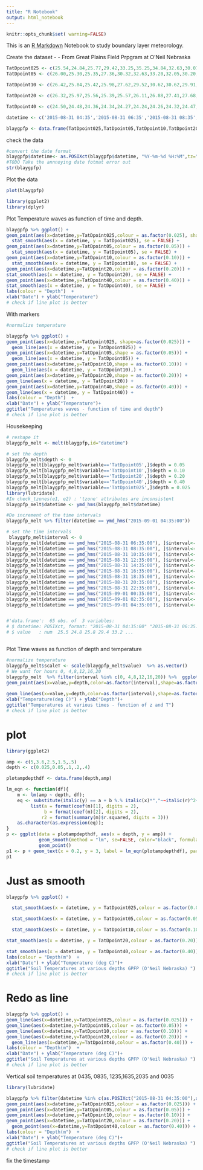 ```yaml
---
title: "R Notebook"
output: html_notebook
---
```


```r
knitr::opts_chunk$set( warning=FALSE)
```
This is an [R Markdown](http://rmarkdown.rstudio.com) Notebook to study boundary layer meteorology.

Create the dataset - - From Great Plains Field Prpgram at O'Neil Nebraska
```r
TatDpoint025 <- c(25.54,24.84,25.77,29.42,33.25,35.25,34.84,32.63,30.07,28.42,27.09,26.09,25.30)
TatDpoint05 <- c(26.00,25.30,25.35,27.36,30.32,32.63,33.20,32.05,30.20,28.74,27.50,26.60,25.83)

TatDpoint10 <- c(26.42,25.84,25.42,25.98,27.62,29.52,30.62,30.62,29.91,28.84,27.84,27.06,26.40)

TatDpoint20 <- c(26.32,25.97,25.56,25.39,25.57,26.11,26.88,27.41,27.68,27.57,27.22,26.87,26.53)

TatDpoint40 <- c(24.50,24.48,24.36,24.34,24.27,24.24,24.26,24.32,24.47,24.64,24.73,24.78,24.84)

datetime <- c('2015-08-31 04:35','2015-08-31 06:35','2015-08-31 08:35','2015-08-31 10:35','2015-08-31 12:35','2015-08-31 14:35','2015-08-31 16:35','2015-08-31 18:35','2015-08-31 20:35','2015-08-31 22:35','2015-09-01 00:35','2015-09-01 02:35','2015-09-01 04:35')   

blaygpfp <- data.frame(TatDpoint025,TatDpoint05,TatDpoint10,TatDpoint20,TatDpoint40,datetime)

```

check the data

```r

#convert the date format
blaygpfp$datetime<- as.POSIXct(blaygpfp$datetime, "%Y-%m-%d %H:%M",tz="US/Pacific")
#TODO Take the annnoying date fotmat error out
str(blaygpfp)
```


Plot the data

```r
plot(blaygpfp)
```

```r
library(ggplot2)
library(dplyr)


```

Plot Temperature waves as function of time and depth.

```r

blaygpfp %>% ggplot() +
geom_point(aes(x=datetime,y=TatDpoint025,colour = as.factor(0.025), shape=as.factor(0))) +
  stat_smooth(aes(x = datetime, y = TatDpoint025), se = FALSE) +
geom_point(aes(x=datetime,y=TatDpoint05,colour = as.factor(0.05))) +
  stat_smooth(aes(x = datetime, y = TatDpoint05), se = FALSE) +
geom_point(aes(x=datetime,y=TatDpoint10,colour = as.factor(0.10))) +
  stat_smooth(aes(x = datetime, y = TatDpoint10), se = FALSE) +
geom_point(aes(x=datetime,y=TatDpoint20,colour = as.factor(0.20))) +
stat_smooth(aes(x = datetime, y = TatDpoint20), se = FALSE) +
geom_point(aes(x=datetime,y=TatDpoint40,colour = as.factor(0.40))) +
stat_smooth(aes(x = datetime, y = TatDpoint40), se = FALSE) +
labs(colour = "Depth")  +
xlab("Date") + ylab("Temperature")
# check if line plot is better

```
With markers
```r
#normalize temperature

blaygpfp %>% ggplot() +
geom_point(aes(x=datetime,y=TatDpoint025, shape=as.factor(0.025))) +
  geom_line(aes(x = datetime, y = TatDpoint025)) +
geom_point(aes(x=datetime,y=TatDpoint05,shape = as.factor(0.05))) +
  geom_line(aes(x = datetime, y = TatDpoint05)) +
geom_point(aes(x=datetime,y=TatDpoint10,shape = as.factor(0.10))) +
  geom_line(aes(x = datetime, y = TatDpoint10),) +
geom_point(aes(x=datetime,y=TatDpoint20,shape = as.factor(0.20))) +
geom_line(aes(x = datetime, y = TatDpoint20)) +
geom_point(aes(x=datetime,y=TatDpoint40,shape = as.factor(0.40))) +
geom_line(aes(x = datetime, y = TatDpoint40)) +
labs(colour = "Depth")  +
xlab("Date") + ylab("Temperature")+
ggtitle("Temperatures waves - function of time and depth")  
# check if line plot is better


```


Housekeeping

```r
# reshape it
blaygpfp_melt <- melt(blaygpfp,id="datetime")

# set the depth
blaygpfp_melt$depth <- 0
blaygpfp_melt[blaygpfp_melt$variable=='TatDpoint05',]$depth = 0.05
blaygpfp_melt[blaygpfp_melt$variable=='TatDpoint10',]$depth = 0.10
blaygpfp_melt[blaygpfp_melt$variable=='TatDpoint20',]$depth = 0.20
blaygpfp_melt[blaygpfp_melt$variable=='TatDpoint40',]$depth = 0.40
blaygpfp_melt[blaygpfp_melt$variable=='TatDpoint025',]$depth = 0.025
library(lubridate)
#In check_tzones(e1, e2) : 'tzone' attributes are inconsistent
blaygpfp_melt$datetime <- ymd_hms(blaygpfp_melt$datetime)

#Do increment of the time intervals
blaygpfp_melt %>% filter(datetime == ymd_hms("2015-09-01 04:35:00")) 

# set the time intervals
 blaygpfp_melt$interval <- 0
blaygpfp_melt[datetime == ymd_hms("2015-08-31 06:35:00"), ]$interval<- 2
blaygpfp_melt[datetime == ymd_hms("2015-08-31 08:35:00"), ]$interval<- 4
blaygpfp_melt[datetime == ymd_hms("2015-08-31 10:35:00"), ]$interval<- 6
blaygpfp_melt[datetime == ymd_hms("2015-08-31 12:35:00"), ]$interval<- 8
blaygpfp_melt[datetime == ymd_hms("2015-08-31 14:35:00"), ]$interval<- 10
blaygpfp_melt[datetime == ymd_hms("2015-08-31 16:35:00"), ]$interval<- 12
blaygpfp_melt[datetime == ymd_hms("2015-08-31 18:35:00"), ]$interval<- 14
blaygpfp_melt[datetime == ymd_hms("2015-08-31 20:35:00"), ]$interval<- 16
blaygpfp_melt[datetime == ymd_hms("2015-08-31 22:35:00"), ]$interval<- 18
blaygpfp_melt[datetime == ymd_hms("2015-09-01 00:35:00"), ]$interval<- 20
blaygpfp_melt[datetime == ymd_hms("2015-09-01 02:35:00"), ]$interval<- 22
blaygpfp_melt[datetime == ymd_hms("2015-09-01 04:35:00"), ]$interval<- 24


#'data.frame':	65 obs. of  3 variables:
# $ datetime: POSIXct, format: "2015-08-31 04:35:00" "2015-08-31 06:35:00"  #$ variable: Factor w/ 5 levels "TatDpoint025",..: 1 1 1 1 1 1 1 1 1 1 ...
# $ value   : num  25.5 24.8 25.8 29.4 33.2 ...



```

Plot Time waves as function of depth and temperature
```r
#normalize temperature
blaygpfp_melt$scaleT <- scale(blaygpfp_melt$value)  %>% as.vector()
# We want for hours 0, 4,8,12,16,20
blaygpfp_melt  %>% filter(interval %in% c(0, 4,8,12,16,20)) %>%  ggplot() +
geom_point(aes(x=value,y=depth,color=as.factor(interval),shape=as.factor(interval)))+
   
geom_line(aes(x=value,y=depth,color=as.factor(interval),shape=as.factor(interval)))+
xlab("Temperature(deg C)") + ylab("Depth")+
ggtitle("Temperatures at various times - function of z and T")  
# check if line plot is better
```

# plot 
```r
library(ggplot2)

amp <- c(5,3.6,2.5,1.5,.5)
depth <- c(0.025,0.05,.1,.2,.4)

plotampdepthdf <- data.frame(depth,amp)

lm_eqn <- function(df){
    m <- lm(amp ~ depth, df);
    eq <- substitute(italic(y) == a + b %.% italic(x)*","~~italic(r)^2~"="~r2, 
         list(a = format(coef(m)[1], digits = 2), 
              b = format(coef(m)[2], digits = 2), 
             r2 = format(summary(m)$r.squared, digits = 3)))
    as.character(as.expression(eq));                 
}
p <- ggplot(data = plotampdepthdf, aes(x = depth, y = amp)) +
            geom_smooth(method = "lm", se=FALSE, color="black", formula = y ~ x) +
            geom_point()
p1 <- p + geom_text(x = 0.2, y = 3, label = lm_eqn(plotampdepthdf), parse = TRUE)
p1
```
# Just as smooth


```r

blaygpfp %>% ggplot() +

  stat_smooth(aes(x = datetime, y = TatDpoint025,colour = as.factor(0.025)), se = FALSE) +

  stat_smooth(aes(x = datetime, y = TatDpoint05,colour = as.factor(0.05)), se = FALSE) +

  stat_smooth(aes(x = datetime, y = TatDpoint10,colour = as.factor(0.10)), se = FALSE) +

stat_smooth(aes(x = datetime, y = TatDpoint20,colour = as.factor(0.20)), se = FALSE) +

stat_smooth(aes(x = datetime, y = TatDpoint40,colour = as.factor(0.40)), se = FALSE) +
labs(colour = "Depth(m")  +
xlab("Date") + ylab("Temperature (deg C)")+
ggtitle("Soil Temperatures at various depths GPFP (O'Neil Nebraska) ")  
# check if line plot is better

```

# Redo as line

```r

blaygpfp %>% ggplot() +
geom_line(aes(x=datetime,y=TatDpoint025,colour = as.factor(0.025))) +
geom_line(aes(x=datetime,y=TatDpoint05,colour = as.factor(0.05))) +
geom_line(aes(x=datetime,y=TatDpoint10,colour = as.factor(0.10))) +
geom_line(aes(x=datetime,y=TatDpoint20,colour = as.factor(0.20))) +
  geom_line(aes(x=datetime,y=TatDpoint40,colour = as.factor(0.40))) +
labs(colour = "Depth(m")  +
xlab("Date") + ylab("Temperature (deg C)")+
ggtitle("Soil Temperatures at various depths GPFP (O'Neil Nebraska) ")  
# check if line plot is better

```
Vertical soil temperatures at 0435, 0835, 1235,1635,2035 and 0035
```r
library(lubridate)


```

```r

blaygpfp %>% filter(datetime %in% c(as.POSIXct("2015-08-31 04:35:00"),as.POSIXct("2015-08-31 08:35:00"),as.POSIXct("2015-08-31 12:35:00"),as.POSIXct("2015-08-31 16:35:00"),as.POSIXct("2015-08-31 20:35:00"),as.POSIXct("2015-09-01 00:35:00"))) %>%  ggplot() +
geom_point(aes(x=datetime,y=TatDpoint025,colour = as.factor(0.025))) +
geom_point(aes(x=datetime,y=TatDpoint05,colour = as.factor(0.05))) +
geom_point(aes(x=datetime,y=TatDpoint10,colour = as.factor(0.10))) +
geom_point(aes(x=datetime,y=TatDpoint20,colour = as.factor(0.20))) +
  geom_point(aes(x=datetime,y=TatDpoint40,colour = as.factor(0.40))) +
labs(colour = "Depth(m")  +
xlab("Date") + ylab("Temperature (deg C)")+
ggtitle("Soil Temperatures at various depths GPFP (O'Neil Nebraska) ")  
# check if line plot is better

```

fix the timestamp

```r

```